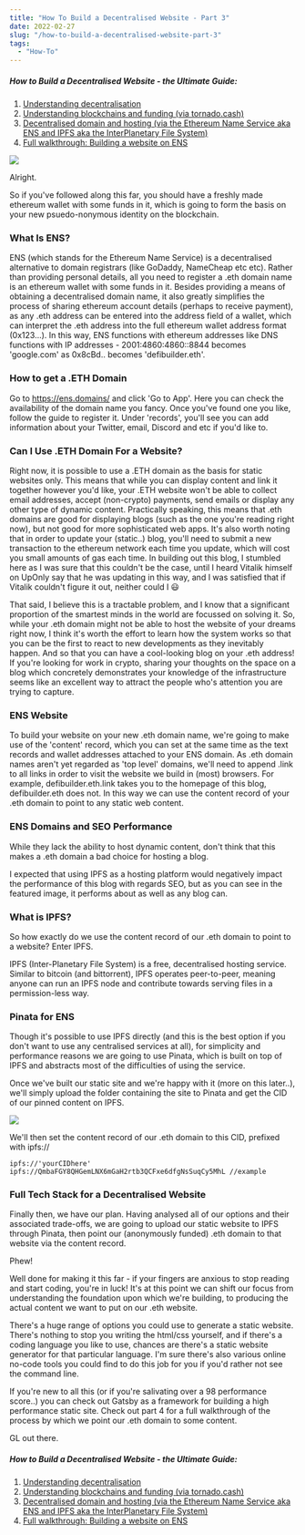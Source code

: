 ```yaml
---
title: "How To Build a Decentralised Website - Part 3"
date: 2022-02-27
slug: "/how-to-build-a-decentralised-website-part-3"
tags:
  - "How-To"
---
```


##### How to Build a Decentralised Website - the Ultimate Guide:

1. [Understanding decentralisation](https://defibuilder.eth.limo/how-to-build-a-decentralised-website-part-1)
2. [Understanding blockchains and funding (via tornado.cash)](https://defibuilder.eth.limo/how-to-build-a-decentralised-website-part-2)
3. [Decentralised domain and hosting (via the Ethereum Name Service aka ENS and IPFS aka the InterPlanetary File System)](https://defibuilder.eth.limo/how-to-build-a-decentralised-website-part-3)
4. [Full walkthrough: Building a website on ENS](https://defibuilder.eth.limo/how-to-build-a-decentralised-website-part-4)

![](https://i.gyazo.com/4fb91752ff62217acb430b5fe8b82d76.png)

Alright.

So if you've followed along this far, you should have a freshly made ethereum wallet with some funds in it, which is going to form the basis on your new psuedo-nonymous identity on the blockchain.

### What Is ENS?
ENS (which stands for the Ethereum Name Service) is a decentralised alternative to domain registrars (like GoDaddy, NameCheap etc etc). Rather than providing personal details, all you need to register a .eth domain name is an ethereum wallet with some funds in it. Besides providing a means of obtaining a decentralised domain name, it also greatly simplifies the process of sharing ethereum account details (perhaps to receive payment), as any .eth address can be entered into the address field of a wallet, which can interpret the .eth address into the full ethereum wallet address format (0x123...). In this way, ENS functions with ethereum addresses like DNS functions with IP addresses - 2001:4860:4860::8844 becomes 'google.com' as 0x8cBd.. becomes 'defibuilder.eth'.

### How to get a .ETH Domain
Go to https://ens.domains/ and click 'Go to App'. Here you can check the availability of the domain name you fancy. Once you've found one you like, follow the guide to register it. Under 'records', you'll see you can add information about your Twitter, email, Discord and etc if you'd like to.

### Can I Use .ETH Domain For a Website?
Right now, it is possible to use a .ETH domain as the basis for static websites only. This means that while you can display content and link it together however you'd like, your .ETH website won't be able to collect email addresses, accept (non-crypto) payments, send emails or display any other type of dynamic content. Practically speaking, this means that .eth domains are good for displaying blogs (such as the one you're reading right now), but not good for more sophisticated web apps. It's also worth noting that in order to update your (static..) blog, you'll need to submit a new transaction to the ethereum network each time you update, which will cost you small amounts of gas each time. In building out this blog, I stumbled here as I was sure that this couldn't be the case, until I heard Vitalik himself on UpOnly say that he was updating in this way, and I was satisfied that if Vitalik couldn't figure it out, neither could I 😃

That said, I believe this is a tractable problem, and I know that a significant proportion of the smartest minds in the world are focussed on solving it. So, while your .eth domain might not be able to host the website of your dreams right now, I think it's worth the effort to learn how the system works so that you can be the first to react to new developments as they inevitably happen. And so that you can have a cool-looking blog on your .eth address! If you're looking for work in crypto, sharing your thoughts on the space on a blog which concretely demonstrates your knowledge of the infrastructure seems like an excellent way to attract the people who's attention you are trying to capture.

### ENS Website
To build your website on your new .eth domain name, we're going to make use of the 'content' record, which you can set at the same time as the text records and wallet addresses attached to your ENS domain. As .eth domain names aren't yet regarded as 'top level' domains, we'll need to append .link to all links in order to visit the website we build in (most) browsers. For example, defibuilder.eth.link takes you to the homepage of this blog, defibuilder.eth does not. In this way we can use the content record of your .eth domain to point to any static web content.

### ENS Domains and SEO Performance
While they lack the ability to host dynamic content, don't think that this makes a .eth domain a bad choice for hosting a blog.

I expected that using IPFS as a hosting platform would negatively impact the performance of this blog with regards SEO, but as you can see in the featured image, it performs about as well as any blog can.

### What is IPFS?
So how exactly do we use the content record of our .eth domain to point to a website? Enter IPFS.

IPFS (Inter-Planetary File System) is a free, decentralised hosting service. Similar to bitcoin (and bittorrent), IPFS operates peer-to-peer, meaning anyone can run an IPFS node and contribute towards serving files in a permission-less way.

### Pinata for ENS
Though it's possible to use IPFS directly (and this is the best option if you don't want to use any centralised services at all), for simplicity and performance reasons we are going to use Pinata, which is built on top of IPFS and abstracts most of the difficulties of using the service.

Once we've built our static site and we're happy with it (more on this later..), we'll simply upload the folder containing the site to Pinata and get the CID of our pinned content on IPFS.

![](https://i.gyazo.com/34b6f6e3fdba38de802ef00fb93f49c7.jpg)

We'll then set the content record of our .eth domain to this CID, prefixed with ipfs://

```
ipfs://'yourCIDhere'
ipfs://QmbaFGY8QHGemLNX6mGaH2rtb3QCFxe6dfgNsSuqCy5MhL //example
```

### Full Tech Stack for a Decentralised Website
Finally then, we have our plan. Having analysed all of our options and their associated trade-offs, we are going to upload our static website to IPFS through Pinata, then point our (anonymously funded) .eth domain to that website via the content record.

Phew!

Well done for making it this far - if your fingers are anxious to stop reading and start coding, you're in luck! It's at this point we can shift our focus from understanding the foundation upon which we're building, to producing the actual content we want to put on our .eth website.

There's a huge range of options you could use to generate a static website. There's nothing to stop you writing the html/css yourself, and if there's a coding language you like to use, chances are there's a static website generator for that particular language. I'm sure there's also various online no-code tools you could find to do this job for you if you'd rather not see the command line.

If you're new to all this (or if you're salivating over a 98 performance score..) you can check out Gatsby as a framework for building a high performance static site. Check out part 4 for a full walkthrough of the process by which we point our .eth domain to some content.

GL out there.

##### How to Build a Decentralised Website - the Ultimate Guide:

1. [Understanding decentralisation](https://defibuilder.eth.limo/how-to-build-a-decentralised-website-part-1)
2. [Understanding blockchains and funding (via tornado.cash)](https://defibuilder.eth.limo/how-to-build-a-decentralised-website-part-2)
3. [Decentralised domain and hosting (via the Ethereum Name Service aka ENS and IPFS aka the InterPlanetary File System)](https://defibuilder.eth.limo/how-to-build-a-decentralised-website-part-3)
4. [Full walkthrough: Building a website on ENS](https://defibuilder.eth.limo/how-to-build-a-decentralised-website-part-4)